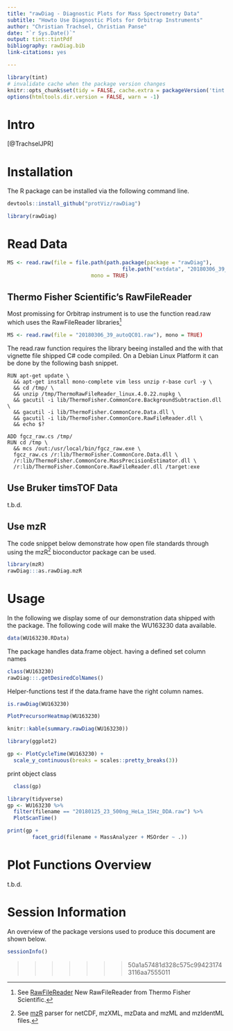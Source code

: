 ```yaml
---
title: "rawDiag - Diagnostic Plots for Mass Spectrometry Data"
subtitle: "Howto Use Diagnostic Plots for Orbitrap Instruments"
author: "Christian Trachsel, Christian Panse"
date: "`r Sys.Date()`"
output: tint::tintPdf
bibliography: rawDiag.bib
link-citations: yes

---
```




```r
library(tint)
# invalidate cache when the package version changes
knitr::opts_chunk$set(tidy = FALSE, cache.extra = packageVersion('tint'))
options(htmltools.dir.version = FALSE, warn = -1)
```

# Intro
[@TrachselJPR]

# Installation


The R package can be installed via the following command line.

```r
devtools::install_github("protViz/rawDiag")
```

```r
library(rawDiag)
```

# Read Data 

```r
MS <- read.raw(file = file.path(path.package(package = "rawDiag"),
                                     file.path("extdata", "20180306_39_autoQC01.raw")),
                           mono = TRUE)
```


## Thermo Fisher Scientific's RawFileReader

Most promissing for Orbitrap instrument is to use
the function read.raw which uses the 
RawFileReader libraries^[See [RawFileReader](http://planetorbitrap.com/rawfilereader#.WuM718iLmL4) New RawFileReader from Thermo Fisher Scientific.]
```r
MS <- read.raw(file = "20180306_39_autoQC01.raw"), mono = TRUE)
```


The read.raw function requires the library beeing installed and the 
with that vignette file shipped C# code compiled. On a Debian Linux Platform it 
can be done by the following bash snippet.
```
RUN apt-get update \
  && apt-get install mono-complete vim less unzip r-base curl -y \
  && cd /tmp/ \
  && unzip /tmp/ThermoRawFileReader_linux.4.0.22.nupkg \
  && gacutil -i lib/ThermoFisher.CommonCore.BackgroundSubtraction.dll \
  && gacutil -i lib/ThermoFisher.CommonCore.Data.dll \
  && gacutil -i lib/ThermoFisher.CommonCore.RawFileReader.dll \
  && echo $?

ADD fgcz_raw.cs /tmp/
RUN cd /tmp \
  && mcs /out:/usr/local/bin/fgcz_raw.exe \
  fgcz_raw.cs /r:lib/ThermoFisher.CommonCore.Data.dll \
  /r:lib/ThermoFisher.CommonCore.MassPrecisionEstimator.dll \
  /r:lib/ThermoFisher.CommonCore.RawFileReader.dll /target:exe 
```

## Use Bruker timsTOF Data

t.b.d.

## Use mzR

The code snippet below demonstrate how open file standards through using the
mzR^[See [mzR](http://bioconductor.org/packages/mzR/) parser for netCDF, mzXML, mzData and mzML and mzIdentML files.]
bioconductor package can be used.
```r
library(mzR)
rawDiag:::as.rawDiag.mzR
```

# Usage

In the following we display some of our demonstration data shipped with the
package. The following code will make the WU163230 data available.
```r
data(WU163230.RData)
```

The package handles data.frame object. having a defined set column names
```r
class(WU163230)
rawDiag:::.getDesiredColNames()
```

Helper-functions test if the data.frame have the right column names.
```r
is.rawDiag(WU163230)
```

```r
PlotPrecursorHeatmap(WU163230)
```

```r
knitr::kable(summary.rawDiag(WU163230))
```

```r
library(ggplot2)

gp <- PlotCycleTime(WU163230) + 
  scale_y_continuous(breaks = scales::pretty_breaks(3))
```

print object class

```r
  class(gp)
```


```r
library(tidyverse)
gp <- WU163230 %>% 
  filter(filename == "20180125_23_500ng_HeLa_15Hz_DDA.raw") %>% 
  PlotScanTime() 

print(gp + 
        facet_grid(filename + MassAnalyzer + MSOrder ~ .))
```
  
# Plot Functions Overview
t.b.d.

# Session Information
An overview of the package versions used to produce this document are shown below.

```r
sessionInfo()
```

>>>>>>> 50a1a57481d328c575c994231743116aa7555011
